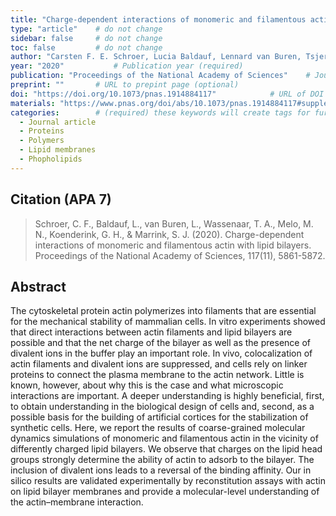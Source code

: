 ```yaml
---
title: "Charge-dependent interactions of monomeric and filamentous actin with lipid bilayers"          # Paper title (required)
type: "article"    # do not change
sidebar: false     # do not change
toc: false         # do not change
author: "Carsten F. E. Schroer, Lucia Baldauf, Lennard van Buren, Tsjerk A. Wassenaar, Manuel N. Melo, Gijsje H. Koenderink, and Siewert J. Marrink"         # Paper authors (required)
year: "2020"           # Publication year (required)
publication: "Proceedings of the National Academy of Sciences"    # Journal or similar (required)
preprint: ""       # URL to prepint page (optional)  
doi: "https://doi.org/10.1073/pnas.1914884117"            # URL of DOI (required)  
materials: "https://www.pnas.org/doi/abs/10.1073/pnas.1914884117#supplementary-materials"      # URL to suplementary info (optional)
categories:        # (required) these keywords will create tags for further filtering. 
  - Journal article
  - Proteins
  - Polymers
  - Lipid membranes
  - Phopholipids
---
```


<!-- 
The info below is just an example. 

Both fields are required and they have to be replaced with the respective info for each paper. 

Please notice the `> ` symbol before the citation, it gives it additional styling.  
-->

## Citation (APA 7)      

> Schroer, C. F., Baldauf, L., van Buren, L., Wassenaar, T. A., Melo, M. N., Koenderink, G. H., & Marrink, S. J. (2020). Charge-dependent interactions of monomeric and filamentous actin with lipid bilayers. Proceedings of the National Academy of Sciences, 117(11), 5861-5872.

## Abstract

The cytoskeletal protein actin polymerizes into filaments that are essential for the mechanical stability of mammalian cells. In vitro experiments showed that direct interactions between actin filaments and lipid bilayers are possible and that the net charge of the bilayer as well as the presence of divalent ions in the buffer play an important role. In vivo, colocalization of actin filaments and divalent ions are suppressed, and cells rely on linker proteins to connect the plasma membrane to the actin network. Little is known, however, about why this is the case and what microscopic interactions are important. A deeper understanding is highly beneficial, first, to obtain understanding in the biological design of cells and, second, as a possible basis for the building of artificial cortices for the stabilization of synthetic cells. Here, we report the results of coarse-grained molecular dynamics simulations of monomeric and filamentous actin in the vicinity of differently charged lipid bilayers. We observe that charges on the lipid head groups strongly determine the ability of actin to adsorb to the bilayer. The inclusion of divalent ions leads to a reversal of the binding affinity. Our in silico results are validated experimentally by reconstitution assays with actin on lipid bilayer membranes and provide a molecular-level understanding of the actin–membrane interaction.